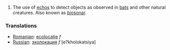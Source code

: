 #The use of [[echo]]s to detect objects as observed in [[bat]]s and other natural creatures.  Also known as [[biosonar]].

=== Translations ===
*[[Romanian]]: [[ecolocaţie]] ''f''
*[[Russian]]: [[эхолокация]] ''f'' [e?kholokatsiya]